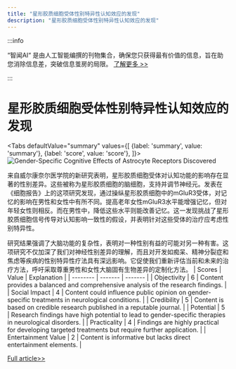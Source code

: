 ```yaml
---
title: "星形胶质细胞受体性别特异性认知效应的发现"
description: "星形胶质细胞受体性别特异性认知效应的发现"
---
```



:::info

“智闻AI“ 是由人工智能编撰的刊物集合，确保您只获得最有价值的信息，旨在助您消除信息差，突破信息茧房的局限。  [了解更多 >>](/zh-Hans/docs/guides)

:::

# 星形胶质细胞受体性别特异性认知效应的发现


<Tabs
	defaultValue="summary"
	values={[
	{label: 'summary', value: 'summary'},
	{label: 'score', value: 'score'},
]}>
<TabItem value="summary">
<img
  src="https://image.informedainews.com/2024/06/Hea-3BR-1718077515-0.jpg"
  alt="Gender-Specific Cognitive Effects of Astrocyte Receptors Discovered"
/>



来自威尔康奈尔医学院的新研究表明，星形胶质细胞受体对认知功能的影响存在显著的性别差异。这些被称为星形胶质细胞的脑细胞，支持并调节神经元。发表在《细胞报告》上的这项研究发现，通过操纵星形胶质细胞中的mGluR3受体，对记忆的影响在男性和女性中有所不同。提高老年女性mGluR3水平能增强记忆，但对年轻女性则相反。而在男性中，降低这些水平则能改善记忆。这一发现挑战了星形胶质细胞信号传导对认知影响一致性的假设，并表明针对这些受体的治疗应考虑性别特异性。

研究结果强调了大脑功能的复杂性，表明对一种性别有益的可能对另一种有害。这项研究不仅加深了我们对神经性别差异的理解，而且对开发如痴呆、精神分裂症和焦虑等疾病的性别特异性疗法具有深远影响。它促使我们重新评估当前和未来的治疗方法，呼吁采取尊重男性和女性大脑固有生物差异的定制化方法。
</TabItem>
<TabItem value="score">
	| Scores     | Value   | Explanation |
	| -------- | ------- | ------- |
	| Objectivity  | 6    | Content provides a balanced and comprehensive analysis of the research findings.    |
	| Social Impact | 4     | Content could influence public opinion on gender-specific treatments in neurological conditions.    |
	| Credibility    | 5    | Content is based on credible research published in a reputable journal.    |
	| Potential    | 5    | Research findings have high potential to lead to gender-specific therapies in neurological disorders.    |
	| Practicality    | 4    | Findings are highly practical for developing targeted treatments but require further application.    |
	| Entertainment Value    | 2    | Content is informative but lacks direct entertainment elements.    |
</TabItem>
</Tabs>

[Full article>>](https://www.cnbeta.com.tw/articles/science/1434210.htm)
